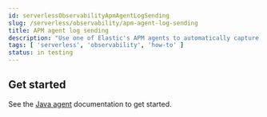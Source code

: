 ```yaml
---
id: serverlessObservabilityApmAgentLogSending
slug: /serverless/observability/apm-agent-log-sending
title: APM agent log sending
description: "Use one of Elastic's APM agents to automatically capture and send logs."
tags: [ 'serverless', 'observability', 'how-to' ]
status: in testing
---
```




<div id="apm-agent-log-sending"></div>

<ApplicationLogsApmAgentLogSending />

## Get started

See the [Java agent](((apm-java-ref))/logs.html#log-sending) documentation to get started.


<Feedback slug="/serverless/observability/apm-agent-log-sending" />
